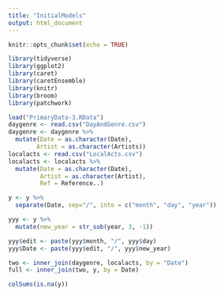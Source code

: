 ```yaml
---
title: "InitialModels"
output: html_document
---
```


```r
knitr::opts_chunk$set(echo = TRUE)
```

```r
library(tidyverse)
library(ggplot2)
library(caret)
library(caretEnsemble)
library(knitr)
library(broom)
library(patchwork)
```

```r
load("PrimaryData-3.RData")
daygenre <- read.csv("DayAndGenre.csv")
daygenre <- daygenre %>%
  mutate(Date = as.character(Date),
        Artist = as.character(Artists))
localacts <- read.csv("LocalActs.csv")
localacts <- localacts %>%
  mutate(Date = as.character(Date),
         Artist = as.character(Artist),
         Ref = Reference..)
```

```r
y <- y %>%
  separate(Date, sep="/", into = c("month", "day", "year"))
```

```r
yyy <- y %>%
  mutate(new_year = str_sub(year, 3, -1))
```

```r
yyy$edit <- paste(yyy$month, "/", yyy$day)
yyy$Date <- paste(yyy$edit, "/", yyy$new_year)
```

```r
two <- inner_join(daygenre, localacts, by = "Date")
full <- inner_join(two, y, by = Date)
```




```r
colSums(is.na(y))
```